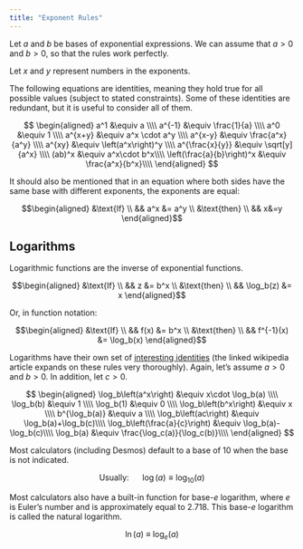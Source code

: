 ```yaml
---
title: "Exponent Rules"
---
```


Let $a$ and $b$ be bases of exponential expressions. We can assume that $a>0$ and $b>0$, so that the rules work perfectly.

Let $x$ and $y$ represent numbers in the exponents.

The following equations are identities, meaning they hold true for all possible values (subject to stated constraints). Some of these identities are redundant, but it is useful to consider all of them.

$$
\begin{aligned}
a^1 &\equiv a \\\\
a^{-1} &\equiv \frac{1}{a} \\\\
a^0 &\equiv 1 \\\\
a^{x+y} &\equiv a^x \cdot a^y \\\\
a^{x-y} &\equiv \frac{a^x}{a^y} \\\\
a^{xy} &\equiv \left(a^x\right)^y \\\\
a^{\frac{x}{y}} &\equiv \sqrt[y]{a^x} \\\\
(ab)^x &\equiv a^x\cdot b^x\\\\
\left(\frac{a}{b}\right)^x &\equiv \frac{a^x}{b^x}\\\\
\end{aligned}
$$

It should also be mentioned that in an equation where both sides have the same base with different exponents, the exponents are equal:


$$\begin{aligned}
&\text{If} \\
&& a^x &= a^y \\
&\text{then} \\
&& x&=y
\end{aligned}$$

## Logarithms

Logarithmic functions are the inverse of exponential functions. 

$$\begin{aligned}
&\text{If} \\
&& z &= b^x \\
&\text{then} \\
&& \log_b(z) &= x
\end{aligned}$$

Or, in function notation: 

$$\begin{aligned}
&\text{If} \\
&& f(x) &= b^x \\
&\text{then} \\
&& f^{-1}(x) &= \log_b(x)
\end{aligned}$$


Logarithms have their own set of [interesting identities](https://en.wikipedia.org/wiki/List_of_logarithmic_identities) (the linked wikipedia article expands on these rules very thoroughly). Again, let's assume $a>0$ and $b>0$. In addition, let $c>0$.


$$
\begin{aligned}
\log_b\left(a^x\right) &\equiv x\cdot \log_b(a) \\\\
\log_b(b) &\equiv 1 \\\\
\log_b(1) &\equiv 0 \\\\
\log_b\left(b^x\right) &\equiv x \\\\
b^{\log_b(a)} &\equiv a \\\\
\log_b\left(ac\right) &\equiv \log_b(a)+\log_b(c)\\\\
\log_b\left(\frac{a}{c}\right) &\equiv \log_b(a)-\log_b(c)\\\\
\log_b(a) &\equiv \frac{\log_c(a)}{\log_c(b)}\\\\
\end{aligned}
$$

Most calculators (including Desmos) default to a base of 10 when the base is not indicated.

$$\text{Usually:}~~~~~~\log(a) \equiv \log_{10}(a)$$

Most calculators also have a built-in function for base-$e$ logarithm, where $e$ is Euler's number and is approximately equal to 2.718. This base-$e$ logarithm is called the natural logarithm.

$$\ln(a)~\equiv~\log_{e}(a)$$


